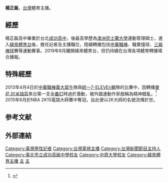 {{主播資訊
| 主播頭銜     = 體育主播
| 主播姓名     = 楊正磊
| 主播英文名字 = Aaron
| 主播出生年分 = 
| 主播出生日期 = {{birth_date_and_age|1980|11|11}} 
| 星座         = 天蠍座
| 主播逝世年分 = 
| 主播逝世日期 = 
| 主播照片檔案 =
| 主播照片尺寸 = [[100px|100px]]
| 主播照片圖說 = 新莊體育館
| 國籍         = {{ROC}}
| 籍貫         = 
| 出生地       = {{TWN}}[[台北|台北]]
| 逝世地       = 
| 最高學歷     =[[澳洲|澳洲]][[昆士蘭大學|昆士蘭大學]]運動管理碩士 
| 暱稱         = 
| 綽號         = 三石
| 血型         = O型
| 身高         = 173Cm
| 體重         = 68Kg
| 婚姻狀況     = 
| 配偶         = 
| 信仰宗教     = 
| 官方網站     = 
| 備註         = 
|}}
'''楊正磊'''{{BD|1980年|11月11日}}，[[台灣|台灣]]體育主播。

==經歷==
楊正磊高中畢業於台北[[臺北市立成功高級中學|成功高中]]，後最高學歷為[[澳洲|澳洲]][[昆士蘭大學|昆士蘭大學]]運動管理碩士，進入[[緯來體育台|緯來體育台]]後，擔任記者及主播職位，陸續轉播包括[[中華職棒|中華職棒]]、職業撞球、[[三級棒球|三級棒球]]賽等運動賽事。2019年8月離開緯來體育台，但仍持續在台灣各項體育轉播場合播報。
==特殊經歷==
2013年4月4日於[[中華職棒|中華職棒]][[義大犀牛|義大犀牛]]隊與[[統一7-ELEVEn獅|統一7-ELEVEn獅]]隊的比賽中，因轉播[[曼尼·拉米瑞茲|曼尼·拉米瑞茲]]來台第一支[[全壘打|全壘打]]時過於激動，被外國運動作家戲稱為精神錯亂。<ref>{{citeweb|url=http://www.ettoday.net/news/20130405/188584.htm|title=曼尼台灣首轟　美媒：主播「精神錯亂」|publisher=ETtoday|language=zh-tw|date=2013-04-05|access-date=2013-09-11|archive-date=2015-07-07|archive-url=https://web.archive.org/web/20150707172527/http://www.ettoday.net/news/20130405/188584.htm|dead-url=no}}</ref>
2015年6月於NBA 2K15電競大師賽中奪冠，自此便以2K大師的名號流傳於世。

==参考文献==
{{reflist}}
==外部連結==
{{台灣棒球維基館}}

[[Category:臺灣男性記者|Category:臺灣男性記者]]
[[Category:台灣電視主播|Category:台灣電視主播]]
[[Category:台灣新聞節目主持人|Category:台灣新聞節目主持人]]
[[Category:臺北市立成功高級中學校友|Category:臺北市立成功高級中學校友]]
[[Category:中原大學校友|Category:中原大學校友]]
[[Category:緯來體育主播|Category:緯來體育主播]]
[[Category:P._LEAGUE+播報員|主]]
[[Category:中華職棒播報員|主]]
{{TW-bio-stub}}